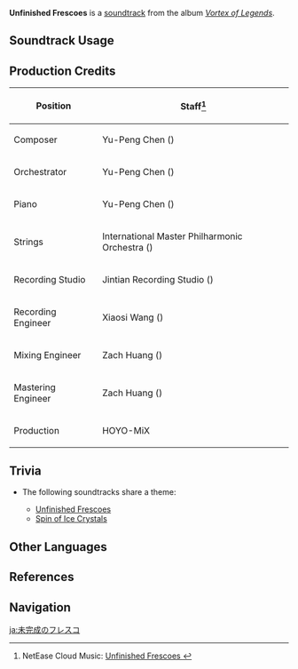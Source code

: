 {{Soundtrack Infobox
|image          = Vortex of Legends.png
|album          = Vortex of Legends
|disc           =
|number         = 13
|featured       =
|featured2      =
|featured3      =
|featured_disc  =
|featured_disc2 =
|featured_disc3 =
|youtube_id     = nd42f4D1iUg
|spotify_id     = 5tzdxDOfcslbXmGhbg6G8B
|previous       = The Flourishing Past
|next           = Spin of Ice Crystals
}}
'''Unfinished Frescoes''' is a [[soundtrack]] from the album ''[[Vortex of Legends]]''.

==Soundtrack Usage==
{{Soundtrack Usage
|location = Dragonspine//all times; near [[Cryo Hypostasis]]
}}

==Production Credits==
{| class="wikitable"
! Position
! Staff<ref>NetEase Cloud Music: [https://music.163.com/#/song?id=1833805552 Unfinished Frescoes {{zh|未完成的画作}}]</ref>
|-
! Composer
| Yu-Peng Chen ({{zh|陈致逸}})
|-
! Orchestrator
| Yu-Peng Chen ({{zh|陈致逸}})
|-
! Piano
| Yu-Peng Chen ({{zh|陈致逸}})
|-
! Strings
| International Master Philharmonic Orchestra ({{zh|国际首席爱乐乐团}})
|-
! Recording Studio
| Jintian Recording Studio ({{zh|金田录音棚}})
|-
! Recording Engineer
| Xiaosi Wang ({{zh|王小四}})
|-
! Mixing Engineer
| Zach Huang ({{zh|黄巍}})
|-
! Mastering Engineer
| Zach Huang ({{zh|黄巍}})
|-
! Production
| HOYO-MiX
|}

==Trivia==
* <section begin="UnfinishedFrescoesTheme" />The following soundtracks share a theme:
** [[Unfinished Frescoes]]
** [[Spin of Ice Crystals]]<section end="UnfinishedFrescoesTheme" />

==Other Languages==
{{Other Languages
|en      = Unfinished Frescoes
|zhs     = 未完成的画作
|zhs_rm  = Wèiwánchéng de Huàzuò
|zht     = 未完成的畫作
|zht_rm  = Wèiwánchéng de Huàzuò
|zh_tl   = 
|ja      = 未完成のフレスコ
|ja_rm   = Mikansei no Furesuko
|ja_tl   = Unfinished Frescoes
}}

==References==
{{Reflist}}

==Navigation==
{{Soundtrack Navbox|Vortex of Legends}}

[[ja:未完成のフレスコ]]